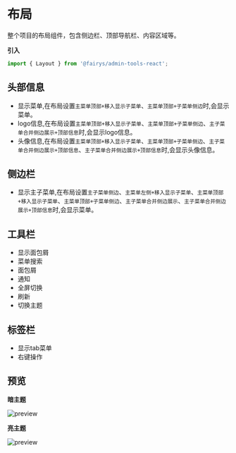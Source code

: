 # 布局

整个项目的布局组件，包含侧边栏、顶部导航栏、内容区域等。

**引入**

```ts
import { Layout } from '@fairys/admin-tools-react';
```

## 头部信息

- 显示菜单,在布局设置`主菜单顶部+移入显示子菜单`、`主菜单顶部+子菜单侧边`时,会显示菜单。
- logo信息,在布局设置`主菜单顶部+移入显示子菜单`、`主菜单顶部+子菜单侧边`、`主子菜单合并侧边展示+顶部信息`时,会显示logo信息。
- 头像信息,在布局设置`主菜单顶部+移入显示子菜单`、`主菜单顶部+子菜单侧边`、`主子菜单合并侧边展示+顶部信息`、`主子菜单合并侧边展示+顶部信息`时,会显示头像信息。

## 侧边栏

- 显示主子菜单,在布局设置`主子菜单侧边`、`主菜单左侧+移入显示子菜单`、`主菜单顶部+移入显示子菜单`、`主菜单顶部+子菜单侧边`、`主子菜单合并侧边展示`、`主子菜单合并侧边展示+顶部信息`时,会显示菜单。

## 工具栏

- 显示面包屑
- 菜单搜索
- 面包屑
- 通知
- 全屏切换
- 刷新
- 切换主题

## 标签栏

- 显示tab菜单
- 右键操作

## 预览

**暗主题**

![preview](/dark.png)

**亮主题**

![preview](/light.png)


